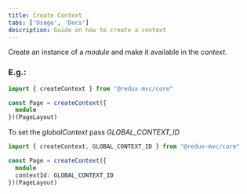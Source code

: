 ```yaml
---
title: Create Context
tabs: ['Usage', 'Docs']
description: Guide on how to create a context 
---
```


<PageDescription>

Create an instance of a *module* and make it available in the *context*.

</PageDescription>

### E.g.:

  ```ts
  import { createContext } from "@redux-mvc/core"

  const Page = createContext({
    module
  })(PageLayout)

  ```

To set the *globalContext* pass *GLOBAL_CONTEXT_ID*

  ```ts
  import { createContext, GLOBAL_CONTEXT_ID } from "@redux-mvc/core"

  const Page = createContext({
    module
    contextId: GLOBAL_CONTEXT_ID
  })(PageLayout)

  ```
